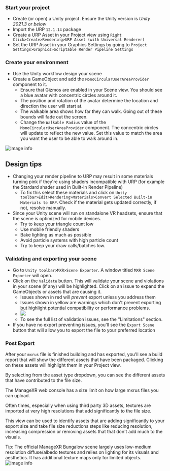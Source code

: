 ### Start your project
* Create (or open) a Unity project. Ensure the Unity version is _Unity 2021.3 or below_
* Import the URP `12.1.14` package
* Create a URP Asset in your Project view using `Right Click>Create>Rendering>URP Asset (with Universal Renderer)`
* Set the URP Asset in your Graphics Settings by going to `Project Settings>Graphics>Scriptable Render Pipeline Settings`

### Create your environment
* Use the Unity workflow design your scene
* Create a GameObject and add the `MonoCircularUserAreaProvider` component to it.
    * Ensure that Gizmos are enabled in your Scene view. You should see a blue avatar with concentric circles around it.
    * The position and rotation of the avatar determine the location and direction the user will start at.
    * The walkable area shows how far they can walk. Going out of these bounds will fade out the screen.
    * Change the `Walkable Radius` value of the `MonoCircularUserAreaProvider` component. The concentric circles will update to reflect the new value. Set this value to match the area you want the user to be able to walk around in.
  
![image info](img/mono-circular-user-area-provider.gif)

## Design tips
* Changing your render pipeline to URP may result in some materials turning pink if they're using shaders incompatible with URP (for example the Stardard shader used in Built-In Render Pipeline)
    * To fix this select these materials and click on `Unity toolbar>Edit>Rendering>Materials>Convert Selected Built-in Materials to URP`. Check if the material gets updated correctly, if not, resolve manually.
* Since your Unity scene will run on standalone VR headsets, ensure that the scene is optimized for mobile devices. 
    * Try to keep your triangle count low
    * Use mobile friendly shaders
    * Bake lighting as much as possible
    * Avoid particle systems with high particle count 
    * Try to keep your draw calls/batches low.
    
### Validating and exporting your scene
* Go to `Unity toolbar>MXR>Scene Exporter`. A window titled `MXR Scene Exporter` will open.
* Click on the `Validate` button. This will validate your scene and violations in your scene (if any) will be highlighted. Click on an issue to expand the GameObjects or assets that are causing it.
    * Issues shown in red will _prevent_ export unless you address them
    * Issues shown in yellow are warnings which don't prevent exporting but highlight potential compatibility or performance problems.
    * ![](img/export-violations.gif)
    * To see the full list of validation issues, see the "Limitations" section.
* If you have no export preventing issues, you'll see the `Export Scene` button that will allow you to export the file to your preferred location

### Post Export
After your `mxrus` file is finished building and has exported, you'll see a build report that will show the different assets that have been packaged.
Clicking on these assets will highlight them in your Project view.

By selecting from the asset type dropdown, you can see the different assets that have contributed to the file size. 
  
The ManageXR web console has a size limit on how large mxrus files you can upload.
  
Often times, especially when using third party 3D assets, textures are imported at very high resolutions that add significantly to the file size.

This view can be used to identify assets that are adding significantly to your export size and take file size reductions steps like reducing resolution, increasing compression or removing assets that that don't add much to the visuals.

Tip: The official ManageXR Bungalow scene largely uses low-medium resolution diffuse/albedo textures and relies on lighting for its visuals and aesthetics. It has additional texture maps only for limited objects.
![image info](img/build-report.gif)
